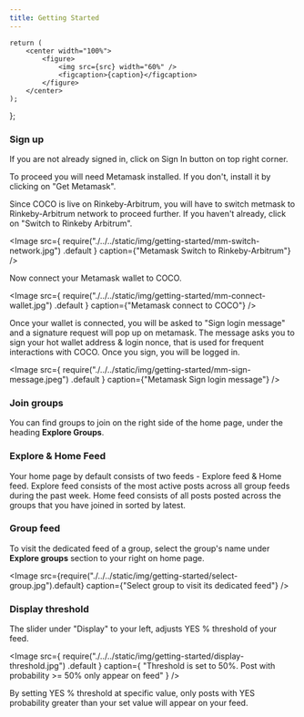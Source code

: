 ```yaml
---
title: Getting Started
---
```


	return (
		<center width="100%">
			<figure>
				<img src={src} width="60%" />
				<figcaption>{caption}</figcaption>
			</figure>
		</center>
	);
};

### Sign up

If you are not already signed in, click on Sign In button on top right corner.

To proceed you will need Metamask installed. If you don't, install it by clicking on "Get Metamask".

Since COCO is live on Rinkeby-Arbitrum, you will have to switch metmask to Rinkeby-Arbitrum network to proceed further. If you haven't already, click on "Switch to Rinkeby Arbitrum".

<Image
	src={
		require("./../../static/img/getting-started/mm-switch-network.jpg")
			.default
	}
	caption={"Metamask Switch to Rinkeby-Arbitrum"}
/>

Now connect your Metamask wallet to COCO.

<Image
	src={
		require("./../../static/img/getting-started/mm-connect-wallet.jpg")
			.default
	}
	caption={"Metamask connect to COCO"}
/>

Once your wallet is connected, you will be asked to "Sign login message" and a signature request will pop up on metamask.
The message asks you to sign your hot wallet address & login nonce, that is used for frequent interactions with COCO.
Once you sign, you will be logged in.

<Image
	src={
		require("./../../static/img/getting-started/mm-sign-message.jpeg")
			.default
	}
	caption={"Metamask Sign login message"}
/>

### Join groups

You can find groups to join on the right side of the home page, under the heading **Explore Groups**.

### Explore & Home Feed

Your home page by default consists of two feeds - Explore feed & Home feed.
Explore feed consists of the most active posts across all group feeds during the past week.
Home feed consists of all posts posted across the groups that you have joined in sorted by latest.

### Group feed

To visit the dedicated feed of a group, select the group's name under **Explore groups** section to your right on home page.

<Image
	src={require("./../../static/img/getting-started/select-group.jpg").default}
	caption={"Select group to visit its dedicated feed"}
/>

### Display threshold

The slider under "Display" to your left, adjusts YES % threshold of your feed.

<Image
	src={
		require("./../../static/img/getting-started/display-threshold.jpg")
			.default
	}
	caption={
		"Threshold is set to 50%. Post with probability >= 50% only appear on feed"
	}
/>

By setting YES % threshold at specific value, only posts with YES probability greater than your set value will appear on your feed.
